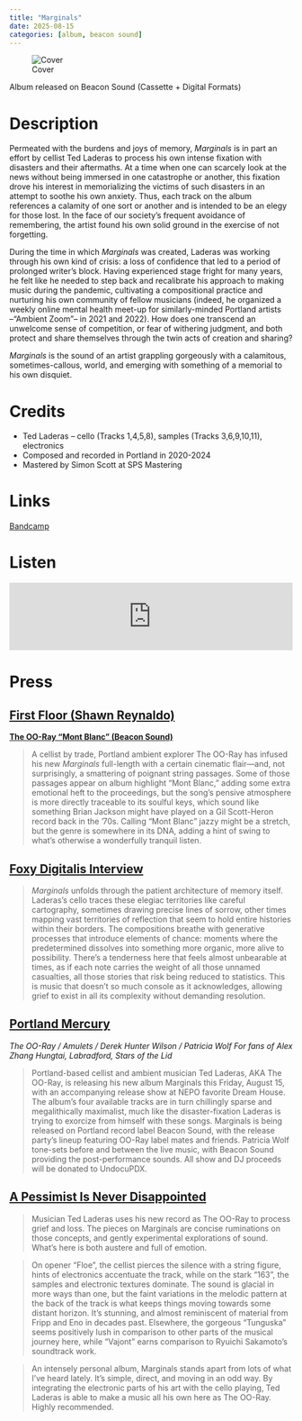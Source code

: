 ```yaml
---
title: "Marginals"
date: 2025-08-15
categories: [album, beacon sound]
---
```


![Cover](cover.jpeg) 

Album released on Beacon Sound (Cassette + Digital Formats)

# Description

Permeated with the burdens and joys of memory, *Marginals* is in part an effort by cellist Ted Laderas to process his own intense fixation with disasters and their aftermaths. At a time when one can scarcely look at the news without being immersed in one catastrophe or another, this fixation drove his interest in memorializing the victims of such disasters in an attempt to soothe his own anxiety. Thus, each track on the album references a calamity of one sort or another and is intended to be an elegy for those lost. In the face of our society’s frequent avoidance of remembering, the artist found his own solid ground in the exercise of not forgetting.

During the time in which *Marginals* was created, Laderas was working through his own kind of crisis: a loss of confidence that led to a period of prolonged writer’s block. Having experienced stage fright for many years, he felt like he needed to step back and recalibrate his approach to making music during the pandemic, cultivating a compositional practice and nurturing his own community of fellow musicians (indeed, he organized a weekly online mental health meet-up for similarly-minded Portland artists –“Ambient Zoom”– in 2021 and 2022). How does one transcend an unwelcome sense of competition, or fear of withering judgment, and both protect and share themselves through the twin acts of creation and sharing?

*Marginals* is the sound of an artist grappling gorgeously with a calamitous, sometimes-callous, world, and emerging with something of a memorial to his own disquiet. 

# Credits

- Ted Laderas – cello (Tracks 1,4,5,8), samples (Tracks 3,6,9,10,11), electronics
- Composed and recorded in Portland in 2020-2024
- Mastered by Simon Scott at SPS Mastering


# Links

[Bandcamp](https://beaconsound.bandcamp.com/album/marginals-2){.btn .btn-primary role="button"} 

# Listen

<iframe style="border: 0; width: 100%; height: 120px;" src="https://bandcamp.com/EmbeddedPlayer/album=3133298634/size=large/bgcol=ffffff/linkcol=0687f5/tracklist=false/artwork=small/transparent=true/" seamless><a href="https://beaconsound.bandcamp.com/album/marginals-2">Marginals by The OO-Ray</a></iframe>

# Press

## [First Floor (Shawn Reynaldo)](https://firstfloor.substack.com/p/first-floor-277-walking-the-walk?utm_source=publication-search)

**[The OO-Ray “Mont Blanc” (Beacon Sound)](https://beaconsound.bandcamp.com/track/mont-blanc-2)**

> A cellist by trade, Portland ambient explorer The OO-Ray has infused his new *Marginals* full-length with a certain cinematic flair—and, not surprisingly, a smattering of poignant string passages. Some of those passages appear on album highlight “Mont Blanc,” adding some extra emotional heft to the proceedings, but the song’s pensive atmosphere is more directly traceable to its soulful keys, which sound like something Brian Jackson might have played on a Gil Scott-Heron record back in the ’70s. Calling “Mont Blanc” jazzy might be a stretch, but the genre is somewhere in its DNA, adding a hint of swing to what’s otherwise a wonderfully tranquil listen.

## [Foxy Digitalis Interview](https://foxydigitalis.zone/2025/08/20/good-bye-boys-an-interview-with-the-oo-ray/)

> *Marginals* unfolds through the patient architecture of memory itself. Laderas’s cello traces these elegiac territories like careful cartography, sometimes drawing precise lines of sorrow, other times mapping vast territories of reflection that seem to hold entire histories within their borders. The compositions breathe with generative processes that introduce elements of chance: moments where the predetermined dissolves into something more organic, more alive to possibility. There’s a tenderness here that feels almost unbearable at times, as if each note carries the weight of all those unnamed casualties, all those stories that risk being reduced to statistics. This is music that doesn’t so much console as it acknowledges, allowing grief to exist in all its complexity without demanding resolution.

## [Portland Mercury](https://www.portlandmercury.com/mercury-music-picks/2025/08/12/47968119/mercury-music-picks-the-oo-ray-album-release-show-ces-cadaveres-femi-kuti)

*The OO-Ray / Amulets / Derek Hunter Wilson / Patricia Wolf
For fans of Alex Zhang Hungtai, Labradford, Stars of the Lid*

> Portland-based cellist and ambient musician Ted Laderas, AKA The OO-Ray, is releasing his new album Marginals this Friday, August 15, with an accompanying release show at NEPO favorite Dream House. The album’s four available tracks are in turn chillingly sparse and megalithically maximalist, much like the disaster-fixation Laderas is trying to exorcize from himself with these songs. Marginals is being released on Portland record label Beacon Sound, with the release party’s lineup featuring OO-Ray label mates and friends. Patricia Wolf tone-sets before and between the live music, with Beacon Sound providing the post-performance sounds. All show and DJ proceeds will be donated to UndocuPDX. 

## [A Pessimist Is Never Disappointed](http://www.apessimistisneverdisappointed.com/2025/08/floe-quick-review-of-new-album-from-oo.html)

> Musician Ted Laderas uses his new record as The OO-Ray to process grief and loss. The pieces on Marginals are concise ruminations on those concepts, and gently experimental explorations of sound. What's here is both austere and full of emotion.

> On opener "Floe", the cellist pierces the silence with a string figure, hints of electronics accentuate the track, while on the stark "163", the samples and electronic textures dominate. The sound is glacial in more ways than one, but the faint variations in the melodic pattern at the back of the track is what keeps things moving towards some distant horizon. It's stunning, and almost reminiscent of material from Fripp and Eno in decades past. Elsewhere, the gorgeous "Tunguska" seems positively lush in comparison to other parts of the musical journey here, while "Vajont" earns comparison to Ryuichi Sakamoto's soundtrack work.

> An intensely personal album, Marginals stands apart from lots of what I've heard lately. It's simple, direct, and moving in an odd way. By integrating the electronic parts of his art with the cello playing, Ted Laderas is able to make a music all his own here as The OO-Ray. Highly recommended.

